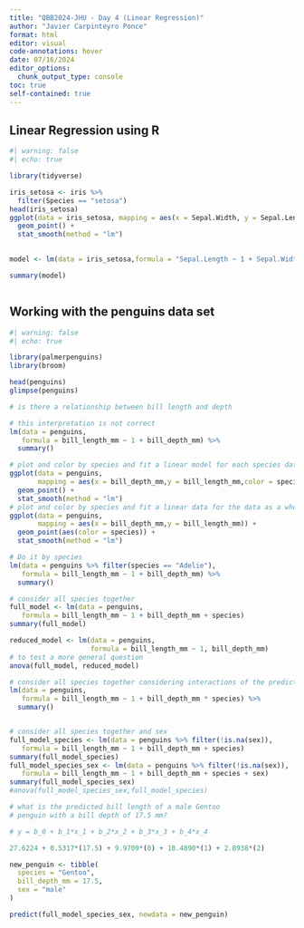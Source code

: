 ```yaml
---
title: "QBB2024-JHU - Day 4 (Linear Regression)"
author: "Javier Carpinteyro Ponce"
format: html
editor: visual
code-annotations: hover
date: 07/16/2024
editor_options: 
  chunk_output_type: console
toc: true
self-contained: true
---
```


## Linear Regression using R

```r
#| warning: false
#| echo: true

library(tidyverse)

iris_setosa <- iris %>% 
  filter(Species == "setosa")
head(iris_setosa)
ggplot(data = iris_setosa, mapping = aes(x = Sepal.Width, y = Sepal.Length)) +
  geom_point() + 
  stat_smooth(method = "lm")
  

model <- lm(data = iris_setosa,formula = "Sepal.Length ~ 1 + Sepal.Width")

summary(model)



```

## Working with the penguins data set

```r
#| warning: false
#| echo: true

library(palmerpenguins)
library(broom)

head(penguins)
glimpse(penguins)

# is there a relationship between bill length and depth

# this interpretation is not correct
lm(data = penguins,
   formula = bill_length_mm ~ 1 + bill_depth_mm) %>%
  summary()

# plot and color by species and fit a linear model for each species data
ggplot(data = penguins, 
       mapping = aes(x = bill_depth_mm,y = bill_length_mm,color = species)) +
  geom_point() +
  stat_smooth(method = "lm")
# plot and color by species and fit a linear data for the data as a whole
ggplot(data = penguins, 
       mapping = aes(x = bill_depth_mm,y = bill_length_mm)) +
  geom_point(aes(color = species)) +
  stat_smooth(method = "lm")

# Do it by species
lm(data = penguins %>% filter(species == "Adelie"),
   formula = bill_length_mm ~ 1 + bill_depth_mm) %>%
  summary()

# consider all species together
full_model <- lm(data = penguins,
   formula = bill_length_mm ~ 1 + bill_depth_mm + species)
summary(full_model)

reduced_model <- lm(data = penguins,
                    formula = bill_length_mm ~ 1, bill_depth_mm)
# to test a more general question
anova(full_model, reduced_model)

# consider all species together considering interactions of the predictor variables
lm(data = penguins,
   formula = bill_length_mm ~ 1 + bill_depth_mm * species) %>%
  summary()


# consider all species together and sex
full_model_species <- lm(data = penguins %>% filter(!is.na(sex)),
   formula = bill_length_mm ~ 1 + bill_depth_mm + species)
summary(full_model_species)
full_model_species_sex <- lm(data = penguins %>% filter(!is.na(sex)),
   formula = bill_length_mm ~ 1 + bill_depth_mm + species + sex)
summary(full_model_species_sex)
#anova(full_model_species_sex,full_model_species)

# what is the predicted bill length of a male Gentoo
# penguin with a bill depth of 17.5 mm?

# y = b_0 + b_1*x_1 + b_2*x_2 + b_3*x_3 + b_4*x_4

27.6224 + 0.5317*(17.5) + 9.9709*(0) + 10.4890*(1) + 2.8938*(2)

new_penguin <- tibble(
  species = "Gentoo",
  bill_depth_mm = 17.5,
  sex = "male"
)

predict(full_model_species_sex, newdata = new_penguin)

```
